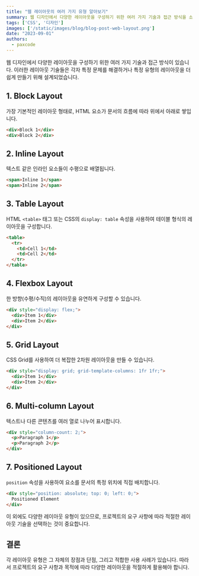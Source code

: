 ```yaml
---
title: "웹 레이아웃의 여러 가지 유형 알아보기"
summary: 웹 디자인에서 다양한 레이아웃을 구성하기 위한 여러 가지 기술과 접근 방식을 소개합니다.
tags: ['CSS', '디자인']
images: ['/static/images/blog/blog-post-web-layout.png']
date: "2023-09-01"
authors:
  - paxcode
---
```



웹 디자인에서 다양한 레이아웃을 구성하기 위한 여러 가지 기술과 접근 방식이 있습니다. 이러한 레이아웃 기술들은 각자 특정 문제를 해결하거나 특정 유형의 레이아웃을 더 쉽게 만들기 위해 설계되었습니다.

## 1. Block Layout

가장 기본적인 레이아웃 형태로, HTML 요소가 문서의 흐름에 따라 위에서 아래로 쌓입니다.

```html
<div>Block 1</div>
<div>Block 2</div>
```

## 2. Inline Layout

텍스트 같은 인라인 요소들이 수평으로 배열됩니다.

```html
<span>Inline 1</span>
<span>Inline 2</span>
```

## 3. Table Layout

HTML `<table>` 태그 또는 CSS의 `display: table` 속성을 사용하여 테이블 형식의 레이아웃을 구성합니다.

```html
<table>
  <tr>
    <td>Cell 1</td>
    <td>Cell 2</td>
  </tr>
</table>
```


## 4. Flexbox Layout

한 방향(수평/수직)의 레이아웃을 유연하게 구성할 수 있습니다.

```html
<div style="display: flex;">
  <div>Item 1</div>
  <div>Item 2</div>
</div>
```


## 5. Grid Layout

CSS Grid를 사용하여 더 복잡한 2차원 레이아웃을 만들 수 있습니다.

```html
<div style="display: grid; grid-template-columns: 1fr 1fr;">
  <div>Item 1</div>
  <div>Item 2</div>
</div>
```



## 6. Multi-column Layout

텍스트나 다른 콘텐츠를 여러 열로 나누어 표시합니다.

```html
<div style="column-count: 2;">
  <p>Paragraph 1</p>
  <p>Paragraph 2</p>
</div>
```

## 7. Positioned Layout

`position` 속성을 사용하여 요소를 문서의 특정 위치에 직접 배치합니다.

```html
<div style="position: absolute; top: 0; left: 0;">
  Positioned Element
</div>
```

이 외에도 다양한 레이아웃 유형이 있으므로, 프로젝트의 요구 사항에 따라 적절한 레이아웃 기술을 선택하는 것이 중요합니다.

## 결론

각 레이아웃 유형은 그 자체의 장점과 단점, 그리고 적합한 사용 사례가 있습니다. 따라서 프로젝트의 요구 사항과 목적에 따라 다양한 레이아웃을 적절하게 활용해야 합니다.

